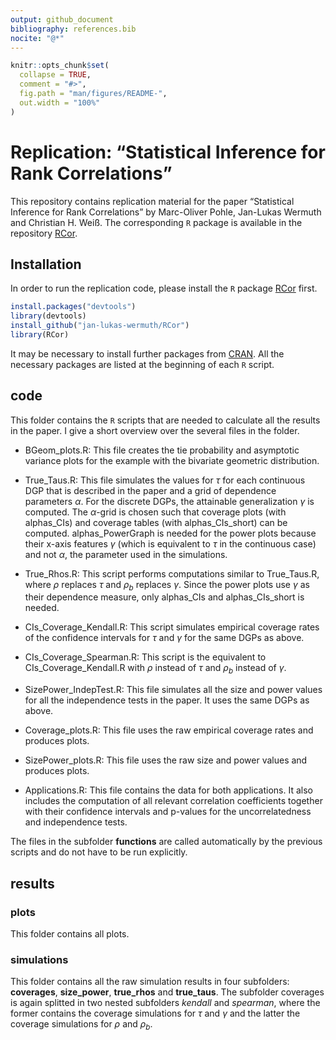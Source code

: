 ```yaml
---
output: github_document
bibliography: references.bib
nocite: "@*"
---
```


<!-- README.md is generated from README.Rmd. Please edit that file -->

```r
knitr::opts_chunk$set(
  collapse = TRUE,
  comment = "#>",
  fig.path = "man/figures/README-",
  out.width = "100%"
)
```

# Replication: "Statistical Inference for Rank Correlations"

<!-- badges: start -->
<!-- badges: end -->

This repository contains replication material for the paper "Statistical Inference for Rank Correlations" by Marc-Oliver Pohle, Jan-Lukas Wermuth and Christian H. Weiß. The corresponding `R` package is available in the repository [RCor](https://github.com/jan-lukas-wermuth/RCor).


## Installation

In order to run the replication code, please install the `R` package [RCor](https://github.com/jan-lukas-wermuth/RCor) first.

```r
install.packages("devtools")
library(devtools)
install_github("jan-lukas-wermuth/RCor")
library(RCor)
```

It may be necessary to install further packages from [CRAN](https://cran.r-project.org). All the necessary packages are listed at the beginning of each `R` script.

## code
This folder contains the `R` scripts that are needed to calculate all the results in the paper. I give a short overview over the several files in the folder.

- BGeom_plots.R: This file creates the tie probability and asymptotic variance plots for the example with the bivariate geometric distribution.

- True_Taus.R: This file simulates the values for $\tau$ for each continuous DGP that is described in the paper and a grid of dependence parameters $\alpha$. For the discrete DGPs, the attainable generalization $\gamma$ is computed. The $\alpha$-grid is chosen such that coverage plots (with alphas_CIs) and coverage tables (with alphas_CIs_short) can be computed. alphas_PowerGraph is needed for the power plots because their x-axis features $\gamma$ (which is equivalent to $\tau$ in the continuous case) and not $\alpha$, the parameter used in the simulations.

- True_Rhos.R: This script performs computations similar to True_Taus.R, where $\rho$ replaces $\tau$ and $\rho_b$ replaces $\gamma$. Since the power plots use $\gamma$ as their dependence measure, only alphas_CIs and alphas_CIs_short is needed.

- CIs_Coverage_Kendall.R: This script simulates empirical coverage rates of the confidence intervals for $\tau$ and $\gamma$ for the same DGPs as above.

- CIs_Coverage_Spearman.R: This script is the equivalent to CIs_Coverage_Kendall.R with $\rho$ instead of $\tau$ and $\rho_b$ instead of $\gamma$.

- SizePower_IndepTest.R: This file simulates all the size and power values for all the independence tests in the paper. It uses the same DGPs as above.

- Coverage_plots.R: This file uses the raw empirical coverage rates and produces plots.

- SizePower_plots.R: This file uses the raw size and power values and produces plots.

- Applications.R: This file contains the data for both applications. It also includes the computation of all relevant correlation coefficients together with their confidence intervals and p-values for the uncorrelatedness and independence tests.

The files in the subfolder **functions** are called automatically by the previous scripts and do not have to be run explicitly.

## results
### plots
This folder contains all plots.

### simulations
This folder contains all the raw simulation results in four subfolders: **coverages**, **size_power**, **true_rhos** and **true_taus**. The subfolder coverages is again splitted in two nested subfolders *kendall* and *spearman*, where the former contains the coverage simulations for $\tau$ and $\gamma$ and the latter the coverage simulations for $\rho$ and $\rho_b$.

